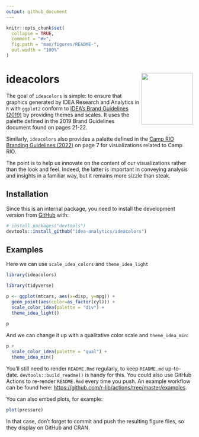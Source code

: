 ```yaml
---
output: github_document
---
```


<!-- README.md is generated from README.Rmd. Please edit that file -->

```r
knitr::opts_chunk$set(
  collapse = TRUE,
  comment = "#>",
  fig.path = "man/figures/README-",
  out.width = "100%"
)
```

# ideacolors <a href='https://idea-analytics.github.io/ideacolors'><img src='man/figures/logo.png' align="right" height="139" /></a>

<!-- badges: start -->
<!-- badges: end -->

The goal of `ideacolors` is simple: to ensure that graphics generated by IDEA Research and Analytics in `R` with `ggplot2` conform to [IDEA's Brand Guidelines (2019)](https://ideapublicschoolsorg.sharepoint.com/:b:/r/sites/MCE/Shared%20Documents/Creative%20Resources,%20Logos,%20and%20Mascots/Brand%20Guidelines/branding_brand_guidelines_10x10_2019.pdf?csf=1&web=1&e=SfZG79) by providing themes and scales. It uses the palette defined in the 2019 Brand Guidelines document found on pages 21-22. 

Similarly, `ideacolors` also provides a palette defined in the [Camp RIO Branding Guidelines (2022)](https://brandfolder.com/ideapublicschools) on page 7 for visualizations related to Camp RIO.

The point is to help us innovate on the content of our visualizations rather than the look and feel. Indeed, the latter is important in conveying analysis and insights in a familiar way, but it remains more sizzle than steak. 

## Installation

Since this is an internal package, you need to install the development version from [GitHub](https://github.com/) with:

``` r
# install.packages("devtools")
devtools::install_github("idea-analytics/ideacolors")
```
## Examples

Here we can use `scale_idea_colors` and `theme_idea_light`

```r
library(ideacolors)

library(tidyverse)

p <- ggplot(mtcars, aes(x=disp, y=mpg)) +
  geom_point(aes(color=as_factor(cyl))) +
  scale_color_idea(palette = "div") +
  theme_idea_light()
  
p
```

And we can change it up with a qualitative color scale and  `theme_idea_min`:

```r
p + 
  scale_color_idea(palette = "qual") +
  theme_idea_min()
```

You'll still need to render `README.Rmd` regularly, to keep `README.md` up-to-date. `devtools::build_readme()` is handy for this. You could also use GitHub Actions to re-render `README.Rmd` every time you push. An example workflow can be found here: <https://github.com/r-lib/actions/tree/master/examples>.

You can also embed plots, for example:

```r
plot(pressure)
```

In that case, don't forget to commit and push the resulting figure files, so they display on GitHub and CRAN.
